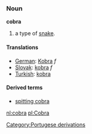 ===Noun===
'''cobra'''

# a type of [[snake]].

====Translations====

*[[German]]: [[Kobra]] ''f''
*[[Slovak]]: [[kobra]] ''f''
*[[Turkish]]: [[kobra]]

====Derived terms====
*[[spitting cobra]]

[[nl:cobra]]
[[pl:Cobra]]
[[Category:Portugese derivations]]